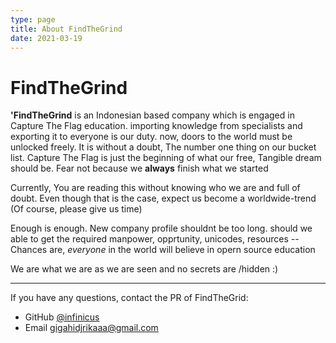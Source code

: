 ```yaml
---
type: page
title: About FindTheGrind
date: 2021-03-19
---
```


# FindTheGrind

**'FindTheGrind** is an Indonesian based company which is engaged in Capture The Flag education. importing knowledge from specialists and exporting it to everyone is our duty. now, doors to the world must be unlocked freely. It is without a doubt, The number one thing on our bucket list. Capture The Flag is just the beginning of what our free, Tangible dream should be. Fear not because we **always** finish what we started

Currently, You are reading this without knowing who we are and full of doubt. Even though that is the case, expect us become a worldwide-trend (Of course, please give us time)

Enough is enough. New company profile shouldnt be too long. should we able to get the required manpower, opprtunity, unicodes, resources -- Chances are, _everyone_ in the world will believe in opern source education

We are what we are as we are seen and no secrets are /hidden :)

---

If you have any questions, contact the PR of FindTheGrid:
- GitHub [@infinicus](https://github.com/infinicus)
- Email gigahidjrikaaa@gmail.com